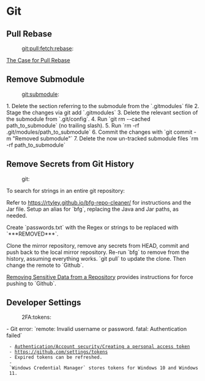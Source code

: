 = Git =

== Pull Rebase ==
:git:pull:fetch:rebase:

[[https://megakemp.com/2019/03/20/the-case-for-pull-rebase/|The Case for Pull Rebase]]

{{{bash
git pull --rebase|-r # Normal to avoid merge commits.
git pull --rebase=preserve # When local merge commit preserved, like Pull Request.
git config --global pull.rebase preserve

# if you're on Git 2.18 or later
git pull --rebase=merges
git config --global pull.rebase merges
}}}

== Remove Submodule ==
:git:submodule:

1. Delete the section referring to the submodule from the `.gitmodules` file
2. Stage the changes via git add `.gitmodules`
3. Delete the relevant section of the submodule from `.git/config`.
4. Run `git rm --cached path_to_submodule` (no trailing slash).
5. Run `rm -rf .git/modules/path_to_submodule`
6. Commit the changes with `git commit -m "Removed submodule"`
7. Delete the now un-tracked submodule files `rm -rf path_to_submodule`

== Remove Secrets from Git History ==
:git:

To search for strings in an entire git repository:

{{{powershell
git grep -i '<regex>' $(git rev-list --all)
}}}

Refer to [[https://rtyley.github.io/bfg-repo-cleaner/]] for instructions and
the Jar file. Setup an alias for `bfg`, replacing the Java and Jar paths, as
needed.

{{{powershell
Function _bfg {
    $JavaExe = Get-Command "C:\Program Files\OpenJDK\jdk-15\bin\java.exe"
    $JarPath = Resolve-Path ~\Downloads\bfg-1.13.0.jar
    & $JavaExe -jar $JarPath $Args
}
Set-Alias -Name bfg -Value _bfg
}}}

Create `passwords.txt` with the Regex or strings to be replaced with
`***REMOVED***`.

{{{powershell
# Add regex(s) to file.
@('<regex>', '<regex>') -join "`n" |
  Out-File -Encoding utf8 -NoNewline -FilePath passwords.txt

# Replace regex with **REMOVED**
bfg --replace-text passwords.txt vimfiles.git

# If all goes well, clean up the history.
git reflog expire --expire=now --all && git gc --prune=now --aggressive
}}}

Clone the mirror repository, remove any secrets from HEAD, commit and push back
to the local mirror repository. Re-run `bfg` to remove from the history,
assuming everything works. `git pull` to update the clone. Then change the remote to `Github`.

[[https://docs.github.com/en/free-pro-team@latest/github/authenticating-to-github/removing-sensitive-data-from-a-repository|Removing Sensitive Data from a Repository]]
provides instructions for force pushing to `Github`.

== Developer Settings ==
:2FA:tokens:

- Git error: `remote: Invalid username or password. fatal: Authentication failed`
  - [[https://docs.github.com/en/authentication/keeping-your-account-and-data-secure/creating-a-personal-access-token|Authentication/Account security/Creating a personal access token]]
  - [[https://github.com/settings/tokens]]
  - Expired tokens can be refreshed.
  - `Windows Credential Manager` stores tokens for Windows 10 and Windows 11.

